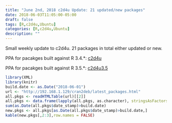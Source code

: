 ```yaml
---
title: "June 2nd, 2018 c2d4u Update: 21 updated/new packages"
date: 2018-06-03T11:05:00-05:00
draft: false
tags: [R,c2d4u,Ubuntu]
categories: [R,c2d4u,Ubuntu]
description: ""
---
```


Small weekly update to c2d4u.  21 packages in total either updated or new.

PPA for pacakges built against R 3.4.*: [c2d4u](https://launchpad.net/~marutter/+archive/ubuntu/c2d4u)

PPA for pacakges built against R 3.5.*: [c2d4u3.5](https://launchpad.net/~marutter/+archive/ubuntu/c2d4u3.5)


```r
library(XML)
library(knitr)
build.date <- as.Date("2018-06-01")
url <- "http://192.168.1.129/cran2deb/latest_packages.html"
all.pkgs <- readHTMLTable(url)[[2]]
all.pkgs <- data.frame(lapply(all.pkgs, as.character), stringsAsFactors=FALSE)
sum(as.Date(all.pkgs$date_stamp)>build.date)
new.pkgs <- all.pkgs[as.Date(all.pkgs$date_stamp)>build.date,]
kable(new.pkgs[,2:3],row.names = FALSE)
```

